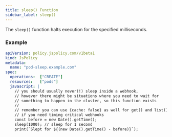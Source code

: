 ```yaml
---
title: sleep() Function
sidebar_label: sleep()
---
```


The `sleep()` function halts execution for the specified milliseconds.

### Example

```yaml
apiVersion: policy.jspolicy.com/v1beta1
kind: JsPolicy
metadata:
  name: "pod-sleep.example.com"
spec:
  operations:  ["CREATE"]
  resources:   ["pods"]
  javascript: |
    // you should usually never(!) sleep inside a webhook,
    // however there might be situations where you need to wait for
    // something to happen in the cluster, so this function exists
    //
    // remember you can use {cache: false} as well for get() and list()
    // if you need timing critical webhooks
    const before = new Date().getTime();
    sleep(1000); // sleep for 1 second
    print(`Slept for ${(new Date().getTime() - before)}`);
```
